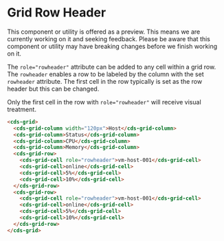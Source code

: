 
<Meta title="Data Grid (Preview)/Row Header" />

# Grid Row Header

<cds-alert-group status="warning" cds-layout="m-b:lg">
  <cds-alert>
    This component or utility is offered as a preview. This means we are currently working on it and seeking feedback.
    Please be aware that this component or utility may have breaking changes before we finish working on it.
  </cds-alert>
</cds-alert-group>

The `role="rowheader"` attribute can be added to any cell within a grid row. The `rowheader`
enables a row to be labeled by the column with the set `rowheader` attribute. The
first cell in the row typically is set as the row header but this can be changed.

<cds-alert status="warning">Only the first cell in the row with `role="rowheader"` will receive visual treatment.</cds-alert>

```html
<cds-grid>
  <cds-grid-column width="120px">Host</cds-grid-column>
  <cds-grid-column>Status</cds-grid-column>
  <cds-grid-column>CPU</cds-grid-column>
  <cds-grid-column>Memory</cds-grid-column>
  <cds-grid-row>
    <cds-grid-cell role="rowheader">vm-host-001</cds-grid-cell>
    <cds-grid-cell>online</cds-grid-cell>
    <cds-grid-cell>5%</cds-grid-cell>
    <cds-grid-cell>10%</cds-grid-cell>
  </cds-grid-row>
  <cds-grid-row>
    <cds-grid-cell role="rowheader">vm-host-001</cds-grid-cell>
    <cds-grid-cell>online</cds-grid-cell>
    <cds-grid-cell>5%</cds-grid-cell>
    <cds-grid-cell>10%</cds-grid-cell>
  </cds-grid-row>
</cds-grid>
```

<Story id="stories-grid--row-header" />
